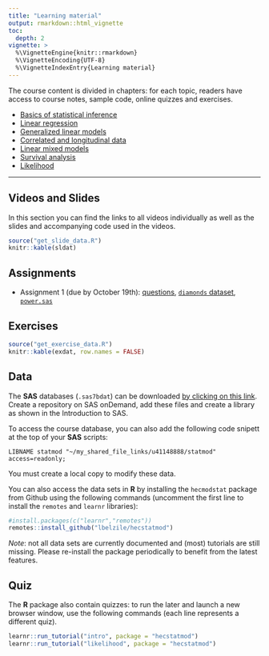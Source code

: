 ```yaml
---
title: "Learning material"
output: rmarkdown::html_vignette
toc:
  depth: 2
vignette: >
  %\VignetteEngine{knitr::rmarkdown}
  %\VignetteEncoding{UTF-8}
  %\VignetteIndexEntry{Learning material}
---
```



The course content is divided in chapters: for each topic,
readers have access to course notes, sample code, online quizzes and exercises.


- [Basics of statistical inference](https://lbelzile.github.io/math60604a/intro.html)
- [Linear regression](https://lbelzile.github.io/math60604a/linear-regression.html)
- [Generalized linear models](https://lbelzile.github.io/math60604a/generalized-linear-models.html)
- [Correlated and longitudinal data](https://lbelzile.github.io/math60604a/correlated-longitudinal-data.html)
- [Linear mixed models](https://lbelzile.github.io/math60604a/linear-mixed-models.html)
- [Survival analysis](https://lbelzile.github.io/math60604a/survival.html)
- [Likelihood](https://lbelzile.github.io/math60604a/likelihood.html)

---

## Videos and Slides

In this section you can find the links to all videos individually as well as the slides and accompanying code used in the videos.

```r
source("get_slide_data.R")
knitr::kable(sldat)
```

## Assignments

- Assignment 1 (due by October 19th): [questions](https://raw.githubusercontent.com/lbelzile/modstat/statmod/assignments/MATH60604A-Assignment1.pdf), [`diamonds` dataset](https://raw.githubusercontent.com/lbelzile/statmod/master/datasets/diamants.sas7bdat), [`power.sas`](https://raw.githubusercontent.com/lbelzile/statmod/master/assignments/power.sas)


## Exercises

```r
source("get_exercise_data.R")
knitr::kable(exdat, row.names = FALSE)
```


## Data

The **SAS** databases (`.sas7bdat`) can be downloaded [by clicking on this link](https://raw.githubusercontent.com/lbelzile/statmod/master/datasets/MATH60604A_SAS_data.zip). Create a repository on SAS onDemand, add these files and create a library as shown in the Introduction to SAS.

To access the course database, you can also add the following code snipett at the top of your **SAS** scripts:

`LIBNAME statmod "~/my_shared_file_links/u41148888/statmod" access=readonly;`

You must create a local copy to modify these data.

You can also access the data sets in **R** by installing the `hecmodstat` package from Github using the following commands (uncomment the first line to install the  `remotes` and `learnr` libraries):

```r
#install.packages(c("learnr","remotes"))
remotes::install_github("lbelzile/hecstatmod")
```
*Note*: not all data sets are currently documented and (most) tutorials are still missing. Please re-install the package periodically to benefit from the latest features.

## Quiz

The **R** package also contain quizzes: to run the later and launch a new browser window, use the following commands (each line represents a different quiz).

```r
learnr::run_tutorial("intro", package = "hecstatmod")
learnr::run_tutorial("likelihood", package = "hecstatmod")
```



